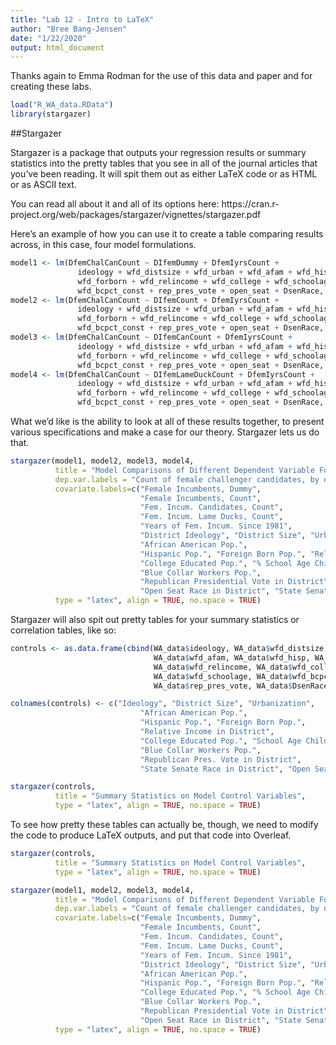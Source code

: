 ---
title: "Lab 12 - Intro to LaTeX"
author: "Bree Bang-Jensen"
date: "1/22/2020"
output: html_document
---
Thanks again to Emma Rodman for the use of this data and paper and for creating these labs.

```{r setup, include = FALSE}
load("R_WA_data.RData")
library(stargazer)
```

##Stargazer

Stargazer is a package that outputs your regression results or summary statistics into the pretty tables that you see in all of the journal articles that you've been reading. It will spit them out as either LaTeX code or as HTML or as ASCII text.

You can read all about it and all of its options here: https://cran.r-project.org/web/packages/stargazer/vignettes/stargazer.pdf

Here's an example of how you can use it to create a table comparing results across, in this case, four model formulations.

```{r models, message = FALSE, warning = FALSE}
model1 <- lm(DfemChalCanCount ~ DIfemDummy + DfemIyrsCount +
               ideology + wfd_distsize + wfd_urban + wfd_afam + wfd_hisp +
               wfd_forborn + wfd_relincome + wfd_college + wfd_schoolage +
               wfd_bcpct_const + rep_pres_vote + open_seat + DsenRace, data = WA_data)
model2 <- lm(DfemChalCanCount ~ DIfemCount + DfemIyrsCount +
               ideology + wfd_distsize + wfd_urban + wfd_afam + wfd_hisp +
               wfd_forborn + wfd_relincome + wfd_college + wfd_schoolage +
               wfd_bcpct_const + rep_pres_vote + open_seat + DsenRace, data = WA_data)
model3 <- lm(DfemChalCanCount ~ DIfemCanCount + DfemIyrsCount +
               ideology + wfd_distsize + wfd_urban + wfd_afam + wfd_hisp +
               wfd_forborn + wfd_relincome + wfd_college + wfd_schoolage +
               wfd_bcpct_const + rep_pres_vote + open_seat + DsenRace, data = WA_data)
model4 <- lm(DfemChalCanCount ~ DIfemLameDuckCount + DfemIyrsCount +
               ideology + wfd_distsize + wfd_urban + wfd_afam + wfd_hisp +
               wfd_forborn + wfd_relincome + wfd_college + wfd_schoolage +
               wfd_bcpct_const + rep_pres_vote + open_seat + DsenRace, data = WA_data)
```

What we'd like is the ability to look at all of these results together, to present various specifications and make a case for our theory. Stargazer lets us do that.

```{r model_compare}
stargazer(model1, model2, model3, model4, 
          title = "Model Comparisons of Different Dependent Variable Formulations",
          dep.var.labels = "Count of female challenger candidates, by district",
          covariate.labels=c("Female Incumbents, Dummy",
                             "Female Incumbents, Count",
                             "Fem. Incum. Candidates, Count",
                             "Fem. Incum. Lame Ducks, Count",
                             "Years of Fem. Incum. Since 1981",
                             "District Ideology", "District Size", "Urbanization", 
                             "African American Pop.",
                             "Hispanic Pop.", "Foreign Born Pop.", "Relative Income in District",
                             "College Educated Pop.", "% School Age Children", 
                             "Blue Collar Workers Pop.", 
                             "Republican Presidential Vote in District",
                             "Open Seat Race in District", "State Senate Race in District"),
          type = "latex", align = TRUE, no.space = TRUE)
```

Stargazer will also spit out pretty tables for your summary statistics or correlation tables, like so:

```{r tables}
controls <- as.data.frame(cbind(WA_data$ideology, WA_data$wfd_distsize, WA_data$wfd_urban,   
                                WA_data$wfd_afam, WA_data$wfd_hisp, WA_data$wfd_forborn, 
                                WA_data$wfd_relincome, WA_data$wfd_college, 
                                WA_data$wfd_schoolage, WA_data$wfd_bcpct_const, 
                                WA_data$rep_pres_vote, WA_data$DsenRace, WA_data$open_seat))

colnames(controls) <- c("Ideology", "District Size", "Urbanization", 
                             "African American Pop.",
                             "Hispanic Pop.", "Foreign Born Pop.", 
                             "Relative Income in District",
                             "College Educated Pop.", "School Age Children", 
                             "Blue Collar Workers Pop.", 
                             "Republican Pres. Vote in District",
                             "State Senate Race in District", "Open Seat Race")

stargazer(controls,
          title = "Summary Statistics on Model Control Variables",
          type = "latex", align = TRUE, no.space = TRUE)
```

To see how pretty these tables can actually be, though, we need to modify the code to produce LaTeX outputs, and put that code into Overleaf.

```{r latex_code}
stargazer(controls,
          title = "Summary Statistics on Model Control Variables",
          type = "latex", align = TRUE, no.space = TRUE)

stargazer(model1, model2, model3, model4, 
          title = "Model Comparisons of Different Dependent Variable Formulations",
          dep.var.labels = "Count of female challenger candidates, by district",
          covariate.labels=c("Female Incumbents, Dummy",
                             "Female Incumbents, Count",
                             "Fem. Incum. Candidates, Count",
                             "Fem. Incum. Lame Ducks, Count",
                             "Years of Fem. Incum. Since 1981",
                             "District Ideology", "District Size", "Urbanization", 
                             "African American Pop.",
                             "Hispanic Pop.", "Foreign Born Pop.", "Relative Income in District",
                             "College Educated Pop.", "% School Age Children", 
                             "Blue Collar Workers Pop.", 
                             "Republican Presidential Vote in District",
                             "Open Seat Race in District", "State Senate Race in District"),
          type = "latex", align = TRUE, no.space = TRUE)
```

